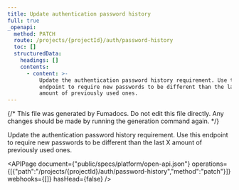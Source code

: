 ```yaml
---
title: Update authentication password history
full: true
_openapi:
  method: PATCH
  route: /projects/{projectId}/auth/password-history
  toc: []
  structuredData:
    headings: []
    contents:
      - content: >-
          Update the authentication password history requirement. Use this
          endpoint to require new passwords to be different than the last X
          amount of previously used ones.
---
```


{/* This file was generated by Fumadocs. Do not edit this file directly. Any changes should be made by running the generation command again. */}

Update the authentication password history requirement. Use this endpoint to require new passwords to be different than the last X amount of previously used ones.

<APIPage document={"public/specs/platform/open-api.json"} operations={[{"path":"/projects/{projectId}/auth/password-history","method":"patch"}]} webhooks={[]} hasHead={false} />